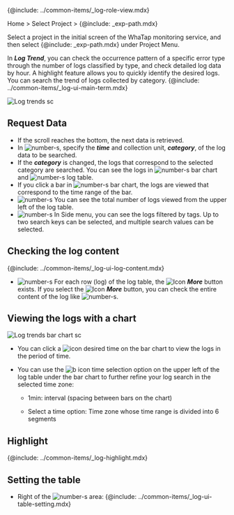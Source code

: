 {@include: ../common-items/_log-role-view.mdx}

Home > Select Project > {@include: _exp-path.mdx}

Select a project in the initial screen of the WhaTap monitoring service, and then select {@include: _exp-path.mdx} under Project Menu. 

In **_Log Trend_**, you can check the occurrence pattern of a specific error type through the number of logs classified by type, and check detailed log data by hour. A highlight feature allows you to quickly identify the desired logs. You can search the trend of logs collected by category. {@include: ../common-items/_log-ui-main-term.mdx}

![Log trends sc](/img/log-trend.png) 

## Request Data

-   If the scroll reaches the bottom, the next data is retrieved.
-   In ![number-s](/img/number-01.png), specify the **_time_** and collection unit, **_category_**, of the log data to be searched.
-   If the **_category_** is changed, the logs that correspond to the selected category are searched. You can see the logs in ![number-s](/img/number-02.png) bar chart and ![number-s](/img/number-03.png) log table.
-   If you click a bar in ![number-s](/img/number-02.png) bar chart, the logs are viewed that correspond to the time range of the bar. 
-   ![number-s](/img/number-03.png) You can see the total number of logs viewed from the upper left of the log table.
-   ![number-s](/img/number-04.png) In Side menu, you can see the logs filtered by tags. Up to two search keys can be selected, and multiple search values can be selected.

## Checking the log content

{@include: ../common-items/_log-ui-log-content.mdx} 

-   ![number-s](/img/number-03.png) For each row (log) of the log table, the ![Icon](/img/ic-caret-right.svg) **_More_** button exists. If you select the ![Icon](/img/ic-caret-right.svg) **_More_** button, you can check the entire content of the log like ![number-s](/img/number-05.png).

## Viewing the logs with a chart

![Log trends bar chart sc](/img/log-trend-bar.png)

-   You can click a ![icon](/img/char-a.svg) desired time on the bar chart to view the logs in the period of time.

-   You can use the ![b icon](/img/char-b.svg) time selection option on the upper left of the log table under the bar chart to further refine your log search in the selected time zone:

    -   1min: interval (spacing between bars on the chart)

    -   Select a time option: Time zone whose time range is divided into 6 segments

## Highlight

{@include: ../common-items/_log-highlight.mdx}

## Setting the table

-   Right of the ![number-s](/img/number-03.png) area: {@include: ../common-items/_log-ui-table-setting.mdx} 

